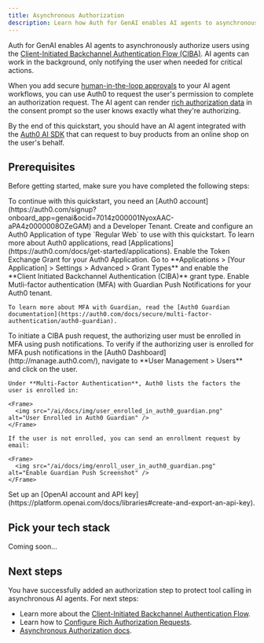 ```yaml
---
title: Asynchronous Authorization
description: Learn how Auth for GenAI enables AI agents to asynchronously authorize users.
---
```



Auth for GenAI enables AI agents to asynchronously authorize users using the [Client-Initiated Backchannel Authentication Flow (CIBA)](https://auth0.com/docs/get-started/authentication-and-authorization-flow/client-initiated-backchannel-authentication-flow). AI agents can work in the background, only notifying the user when needed for critical actions.

When you add secure [human-in-the-loop approvals](https://sdk.vercel.ai/cookbook/next/human-in-the-loop) to your AI agent workflows, you can use Auth0 to request the user's permission to complete an authorization request. The AI agent can render [rich authorization data](https://auth0.com/docs/get-started/authentication-and-authorization-flow/client-initiated-backchannel-authentication-flow/user-authorization-with-ciba) in the consent prompt so the user knows exactly what they're authorizing.

By the end of this quickstart, you should have an AI agent integrated with the [Auth0 AI SDK](https://github.com/auth0-lab/auth0-ai-js) that can request to buy products from an online shop on the user's behalf.

## Prerequisites

Before getting started, make sure you have completed the following steps:

<Steps>
  <Step title="Create an Auth0 Account and a Dev Tenant">
    To continue with this quickstart, you need an [Auth0 account](https://auth0.com/signup?onboard_app=genai&ocid=7014z000001NyoxAAC-aPA4z0000008OZeGAM) and a Developer Tenant.
  </Step>
  <Step title="Create Application">
    Create and configure an Auth0 Application of type `Regular Web` to use with this quickstart.
    To learn more about Auth0 applications, read [Applications](https://auth0.com/docs/get-started/applications).
  </Step>
  <Step title="Enable CIBA Grant">
    Enable the Token Exchange Grant for your Auth0 Application. Go to **Applications > [Your Application] > Settings > Advanced > Grant Types** and enable the **Client Initiated Backchannel Authentication (CIBA)** grant type.
  </Step>

  <Step title="Enable Guardian Push">
    Enable Mutli-factor authentication (MFA) with Guardian Push Notifications for your Auth0 tenant.

    To learn more about MFA with Guardian, read the [Auth0 Guardian documentation](https://auth0.com/docs/secure/multi-factor-authentication/auth0-guardian).

  </Step>

  <Step title="Enroll your user to use Auth0 Guardian">
    To initiate a CIBA push request, the authorizing user must be enrolled in MFA using push notifications. To verify if the authorizing user is enrolled for MFA push notifications in the [Auth0 Dashboard](http://manage.auth0.com/), navigate to **User Management > Users** and click on the user.

    Under **Multi-Factor Authentication**, Auth0 lists the factors the user is enrolled in:

    <Frame>
      <img src="/ai/docs/img/user_enrolled_in_auth0_guardian.png" alt="User Enrolled in Auth0 Guardian" />
    </Frame>

    If the user is not enrolled, you can send an enrollment request by email:

    <Frame>
      <img src="/ai/docs/img/enroll_user_in_auth0_guardian.png" alt="Enable Guardian Push Screenshot" />
    </Frame>

  </Step>

  <Step title="OpenAI Platform">
    Set up an [OpenAI account and API key](https://platform.openai.com/docs/libraries#create-and-export-an-api-key).
  </Step>
</Steps>

## Pick your tech stack

<Tabs>
  <Tab
    title="LangGraph.js"
    icon="https://mintlify-assets.b-cdn.net/auth0/langchain.svg"
  >
    <LangChainAsyncAuth />
  </Tab>
  <Tab
    title="Vercel AI + Next.js"
    icon="https://mintlify-assets.b-cdn.net/auth0/vercel.svg"
  >
    <VercelAsyncAuth />
  </Tab>
  <Tab
    title="Vercel AI + Node.js"
    icon="https://mintlify-assets.b-cdn.net/auth0/vercel.svg"
  >
    <VercelNodeAsyncAuth />
  </Tab>
  <Tab
    title="Fast API"
    icon="https://mintlify-assets.b-cdn.net/auth0/FastAPI.svg"
  >
    Coming soon...
  </Tab>
</Tabs>

## Next steps

You have successfully added an authorization step to protect tool calling in asynchronous AI agents. For next steps:

- Learn more about the [Client-Initiated Backchannel Authentication Flow](https://auth0.com/docs/get-started/authentication-and-authorization-flow/client-initiated-backchannel-authentication-flow).
- Learn how to [Configure Rich Authorization Requests](https://auth0.com/docs/get-started/apis/configure-rich-authorization-requests).
- [Asynchronous Authorization docs](/ai/docs/intro/asynchronous-authorization).
